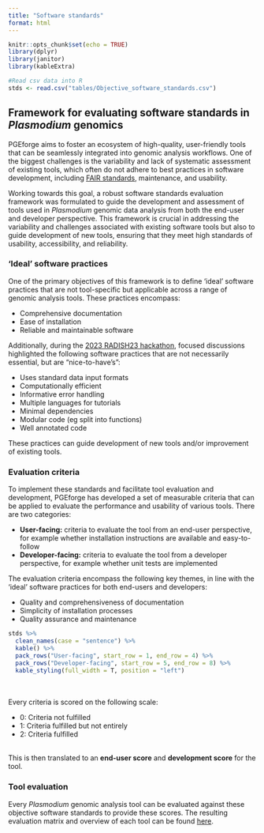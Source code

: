 ```yaml
---
title: "Software standards"
format: html
---
```


```r
knitr::opts_chunk$set(echo = TRUE)
library(dplyr)
library(janitor)
library(kableExtra)
```

```r
#Read csv data into R
stds <- read.csv("tables/Objective_software_standards.csv")
```

## Framework for evaluating software standards in *Plasmodium* genomics

PGEforge aims to foster an ecosystem of high-quality, user-friendly tools that can be seamlessly integrated into genomic analysis workflows. One of the biggest challenges is the variability and lack of systematic assessment of existing tools, which often do not adhere to best practices in software development, including [FAIR standards](https://doi.org/10.1038/sdata.2016.18), maintenance, and usability.

Working towards this goal, a robust software standards evaluation framework was formulated to guide the development and assessment of tools used in *Plasmodium* genomic data analysis from both the end-user and developer perspective. This framework is crucial in addressing the variability and challenges associated with existing software tools but also to guide development of new tools, ensuring that they meet high standards of usability, accessibility, and reliability. 

### 'Ideal' software practices
One of the primary objectives of this framework is to define ‘ideal’ software practices that are not tool-specific but applicable across a range of genomic analysis tools. These practices encompass:

- Comprehensive documentation
- Ease of installation
- Reliable and maintainable software

Additionally, during the [2023 RADISH23 hackathon](radish23.qmd), focused discussions highlighted the following software practices that are not necessarily essential, but are "nice-to-have's": 

- Uses standard data input formats 
- Computationally efficient
- Informative error handling
- Multiple languages for tutorials
- Minimal dependencies
- Modular code (eg split into functions)
- Well annotated code

These practices can guide development of new tools and/or improvement of existing tools. 

### Evaluation criteria 
To implement these standards and facilitate tool evaluation and development, PGEforge has developed a set of measurable criteria that can be applied to evaluate the performance and usability of various tools. There are two categories:

- **User-facing:** criteria to evaluate the tool from an end-user perspective, for example whether installation instructions are available and easy-to-follow
- **Developer-facing:** criteria to evaluate the tool from a developer perspective, for example whether unit tests are implemented

::: {.column-margin}
The evaluation criteria encompass the following key themes, in line with the 'ideal' software practices for both end-users and developers:

- Quality and comprehensiveness of documentation
- Simplicity of installation processes
- Quality assurance and maintenance
:::

```r
stds %>%
  clean_names(case = "sentence") %>% 
  kable() %>% 
  pack_rows("User-facing", start_row = 1, end_row = 4) %>%
  pack_rows("Developer-facing", start_row = 5, end_row = 8) %>%
  kable_styling(full_width = T, position = "left")
```

::: {.column-margin}
<br>
<br>
Every criteria is scored on the following scale: 

- 0: Criteria not fulfilled
- 1: Criteria fulfilled but not entirely
- 2: Criteria fulfilled 

<br>
This is then translated to an **end-user score** and **development score** for the tool. 
:::

### Tool evaluation
Every *Plasmodium* genomic analysis tool can be evaluated against these objective software standards to provide these scores. The resulting evaluation matrix and overview of each tool can be found [here](tools_to_standards.qmd).

